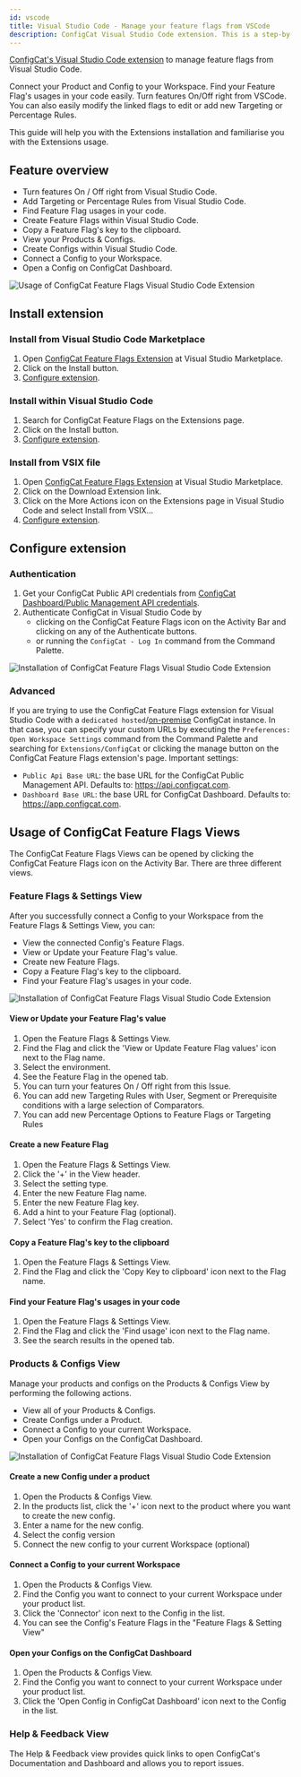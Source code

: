 ```yaml
---
id: vscode
title: Visual Studio Code - Manage your feature flags from VSCode
description: ConfigCat Visual Studio Code extension. This is a step-by-step guide on how to use the ConfigCat Visual Studio Code extension to manage feature flags in your project.
---
```


<a href="https://marketplace.visualstudio.com/items?itemName=ConfigCat.configcat-feature-flags" target="_blank">ConfigCat's Visual Studio Code extension</a> to manage feature flags from Visual Studio Code.

Connect your Product and Config to your Workspace. Find your Feature Flag's usages in your code easily.
Turn features On/Off right from VSCode. You can also easily modify the linked flags to edit or add new Targeting or Percentage Rules.

This guide will help you with the Extensions installation and familiarise you with the Extensions usage.

## Feature overview

- Turn features On / Off right from Visual Studio Code.
- Add Targeting or Percentage Rules from Visual Studio Code.
- Find Feature Flag usages in your code.
- Create Feature Flags within Visual Studio Code.
- Copy a Feature Flag's key to the clipboard.
- View your Products & Configs.
- Create Configs within Visual Studio Code.
- Connect a Config to your Workspace.
- Open a Config on ConfigCat Dashboard.

<img src="/docs/assets/vscode/usage.gif" className="zoomable" alt="Usage of ConfigCat Feature Flags Visual Studio Code Extension" />

## Install extension

### Install from Visual Studio Code Marketplace

1. Open [ConfigCat Feature Flags Extension](https://marketplace.visualstudio.com/items?itemName=ConfigCat.configcat-feature-flags) at Visual Studio Marketplace.
1. Click on the Install button.
1. [Configure extension](#configure-extension).

### Install within Visual Studio Code

1. Search for ConfigCat Feature Flags on the Extensions page.
1. Click on the Install button.
1. [Configure extension](#configure-extension).

### Install from VSIX file

1. Open [ConfigCat Feature Flags Extension](https://marketplace.visualstudio.com/items?itemName=ConfigCat.configcat-feature-flags) at Visual Studio Marketplace.
1. Click on the Download Extension link.
1. Click on the More Actions icon on the Extensions page in Visual Studio Code and select Install from VSIX...
1. [Configure extension](#configure-extension).

## Configure extension

### Authentication

1. Get your ConfigCat Public API credentials from [ConfigCat Dashboard/Public Management API credentials](https://app.configcat.com/my-account/public-api-credentials).
1. Authenticate ConfigCat in Visual Studio Code by
   - clicking on the ConfigCat Feature Flags icon on the Activity Bar and clicking on any of the Authenticate buttons.
   - or running the `ConfigCat - Log In` command from the Command Palette.

 <img src="/docs/assets/vscode/auth.gif" className="zoomable" alt="Installation of ConfigCat Feature Flags Visual Studio Code Extension" />

### Advanced

If you are trying to use the ConfigCat Feature Flags extension for Visual Studio Code with a `dedicated hosted`/[on-premise](https://configcat.com/on-premise/) ConfigCat instance. In that case, you can specify your custom URLs by executing the `Preferences: Open Workspace Settings` command from the Command Palette and searching for `Extensions/ConfigCat` or clicking the manage button on the ConfigCat Feature Flags extension's page. Important settings:

- `Public Api Base URL`: the base URL for the ConfigCat Public Management API. Defaults to: https://api.configcat.com.
- `Dashboard Base URL`: the base URL for ConfigCat Dashboard. Defaults to: https://app.configcat.com.

## Usage of ConfigCat Feature Flags Views

The ConfigCat Feature Flags Views can be opened by clicking the ConfigCat Feature Flags icon on the Activity Bar. There are three different views.

### Feature Flags & Settings View

After you successfully connect a Config to your Workspace from the Feature Flags & Settings View, you can:

- View the connected Config's Feature Flags.
- View or Update your Feature Flag's value.
- Create new Feature Flags.
- Copy a Feature Flag's key to the clipboard.
- Find your Feature Flag's usages in your code.

 <img src="/docs/assets/vscode/auth.gif" className="zoomable" alt="Installation of ConfigCat Feature Flags Visual Studio Code Extension" />

#### View or Update your Feature Flag's value

1. Open the Feature Flags & Settings View.
1. Find the Flag and click the 'View or Update Feature Flag values' icon next to the Flag name.
1. Select the environment.
1. See the Feature Flag in the opened tab.
1. You can turn your features On / Off right from this Issue.
1. You can add new Targeting Rules with User, Segment or Prerequisite conditions with a large selection of Comparators.
1. You can add new Percentage Options to Feature Flags or Targeting Rules

#### Create a new Feature Flag

1. Open the Feature Flags & Settings View.
1. Click the '+' in the View header.
1. Select the setting type.
1. Enter the new Feature Flag name.
1. Enter the new Feature Flag key.
1. Add a hint to your Feature Flag (optional).
1. Select 'Yes' to confirm the Flag creation.

#### Copy a Feature Flag's key to the clipboard

1. Open the Feature Flags & Settings View.
1. Find the Flag and click the 'Copy Key to clipboard' icon next to the Flag name.

#### Find your Feature Flag's usages in your code

1. Open the Feature Flags & Settings View.
1. Find the Flag and click the 'Find usage' icon next to the Flag name.
1. See the search results in the opened tab.

### Products & Configs View

Manage your products and configs on the Products & Configs View by performing the following actions.

- View all of your Products & Configs.
- Create Configs under a Product.
- Connect a Config to your current Workspace.
- Open your Configs on the ConfigCat Dashboard.

 <img src="/docs/assets/vscode/auth.gif" className="zoomable" alt="Installation of ConfigCat Feature Flags Visual Studio Code Extension" />

#### Create a new Config under a product

1. Open the Products & Configs View.
1. In the products list, click the '+' icon next to the product where you want to create the new config.
1. Enter a name for the new config.
1. Select the config version
1. Connect the new config to your current Workspace (optional)

#### Connect a Config to your current Workspace

1. Open the Products & Configs View.
1. Find the Config you want to connect to your current Workspace under your product list.
1. Click the 'Connector' icon next to the Config in the list.
1. You can see the Config's Feature Flags in the "Feature Flags & Setting View"

#### Open your Configs on the ConfigCat Dashboard
1. Open the Products & Configs View.
1. Find the Config you want to connect to your current Workspace under your product list.
1. Click the 'Open Config in ConfigCat Dashboard' icon next to the Config in the list.

### Help & Feedback View

The Help & Feedback view provides quick links to open ConfigCat's Documentation and Dashboard and allows you to report issues.